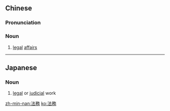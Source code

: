{{also|法务}}
==Chinese==
{{zh-forms|s=法务}}

===Pronunciation===
{{zh-pron
|m=fǎwù
|mn=hoat-bū
|cat=n
}}

===Noun===
{{zh-noun}}

# [[legal]] [[affair]]s

----

==Japanese==
{{ja-kanjitab|ほう|む|yomi=on}}

===Noun===
{{ja-noun|ほうむ}}

# [[legal]] or [[judicial]] work

[[zh-min-nan:法務]]
[[ko:法務]]